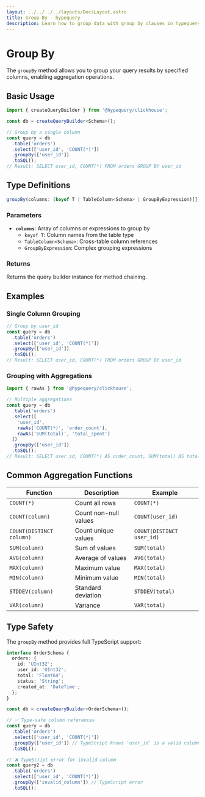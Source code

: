 ```yaml
---
layout: ../../../../layouts/DocsLayout.astro
title: Group By - hypequery
description: Learn how to group data with group by clauses in hypequery
---
```


# Group By

The `groupBy` method allows you to group your query results by specified columns, enabling aggregation operations.

## Basic Usage

```typescript
import { createQueryBuilder } from '@hypequery/clickhouse';

const db = createQueryBuilder<Schema>();

// Group by a single column
const query = db
  .table('orders')
  .select(['user_id', 'COUNT(*)'])
  .groupBy(['user_id'])
  .toSQL();
// Result: SELECT user_id, COUNT(*) FROM orders GROUP BY user_id
```

## Type Definitions

```typescript
groupBy(columns: (keyof T | TableColumn<Schema> | GroupByExpression)[]): this
```

### Parameters

- **`columns`**: Array of columns or expressions to group by
  - `keyof T`: Column names from the table type
  - `TableColumn<Schema>`: Cross-table column references
  - `GroupByExpression`: Complex grouping expressions

### Returns

Returns the query builder instance for method chaining.

## Examples

### Single Column Grouping

```typescript
// Group by user_id
const query = db
  .table('orders')
  .select(['user_id', 'COUNT(*)'])
  .groupBy(['user_id'])
  .toSQL();
// Result: SELECT user_id, COUNT(*) FROM orders GROUP BY user_id
```

### Grouping with Aggregations

```typescript
import { rawAs } from '@hypequery/clickhouse';

// Multiple aggregations
const query = db
  .table('orders')
  .select([
    'user_id',
    rawAs('COUNT(*)', 'order_count'),
    rawAs('SUM(total)', 'total_spent')
  ])
  .groupBy(['user_id'])
  .toSQL();
// Result: SELECT user_id, COUNT(*) AS order_count, SUM(total) AS total_spent FROM orders GROUP BY user_id
```

## Common Aggregation Functions

| Function | Description | Example |
|----------|-------------|---------|
| `COUNT(*)` | Count all rows | `COUNT(*)` |
| `COUNT(column)` | Count non-null values | `COUNT(user_id)` |
| `COUNT(DISTINCT column)` | Count unique values | `COUNT(DISTINCT user_id)` |
| `SUM(column)` | Sum of values | `SUM(total)` |
| `AVG(column)` | Average of values | `AVG(total)` |
| `MAX(column)` | Maximum value | `MAX(total)` |
| `MIN(column)` | Minimum value | `MIN(total)` |
| `STDDEV(column)` | Standard deviation | `STDDEV(total)` |
| `VAR(column)` | Variance | `VAR(total)` |

## Type Safety

The `groupBy` method provides full TypeScript support:

```typescript
interface OrderSchema {
  orders: {
    id: 'UInt32';
    user_id: 'UInt32';
    total: 'Float64';
    status: 'String';
    created_at: 'DateTime';
  };
}

const db = createQueryBuilder<OrderSchema>();

// ✅ Type-safe column references
const query = db
  .table('orders')
  .select(['user_id', 'COUNT(*)'])
  .groupBy(['user_id']) // TypeScript knows 'user_id' is a valid column
  .toSQL();

// ❌ TypeScript error for invalid column
const query2 = db
  .table('orders')
  .select(['user_id', 'COUNT(*)'])
  .groupBy(['invalid_column']) // TypeScript error
  .toSQL();
``` 